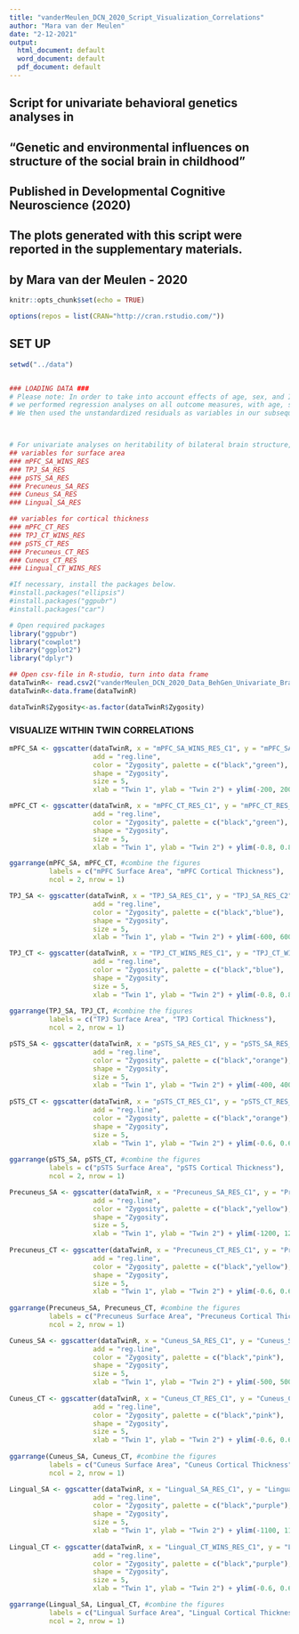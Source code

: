 ---
title: "vanderMeulen_DCN_2020_Script_Visualization_Correlations"
author: "Mara van der Meulen"
date: "2-12-2021"
output:
  html_document: default
  word_document: default
  pdf_document: default
---

## Script for univariate behavioral genetics analyses in 
## "Genetic and environmental influences on structure of the social brain in childhood"
## Published in Developmental Cognitive Neuroscience (2020)
## The plots generated with this script were reported in the supplementary materials.

## by Mara van der Meulen - 2020 

```{r setup, include=FALSE}
knitr::opts_chunk$set(echo = TRUE)

options(repos = list(CRAN="http://cran.rstudio.com/"))
```

## SET UP
```{r Set up, include=TRUE}
setwd("../data")


### LOADING DATA ###
# Please note: In order to take into account effects of age, sex, and IQ on behavior and structural measures of the social brain, 
# we performed regression analyses on all outcome measures, with age, sex, and IQ as predictor variables.
# We then used the unstandardized residuals as variables in our subsequent analyses.



# For univariate analyses on heritability of bilateral brain structure, use file "vanderMeulen_DCN_2020_Data_BehGen_Univariate_Brain.csv"
## variables for surface area
### mPFC_SA_WINS_RES 
### TPJ_SA_RES
### pSTS_SA_RES 
### Precuneus_SA_RES 
### Cuneus_SA_RES
### Lingual_SA_RES

## variables for cortical thickness
### mPFC_CT_RES 
### TPJ_CT_WINS_RES 
### pSTS_CT_RES 
### Precuneus_CT_RES
### Cuneus_CT_RES 
### Lingual_CT_WINS_RES 

#If necessary, install the packages below.
#install.packages("ellipsis")
#install.packages("ggpubr")
#install.packages("car")

# Open required packages
library("ggpubr")
library("cowplot")
library("ggplot2")
library("dplyr")

## Open csv-file in R-studio, turn into data frame
dataTwinR<- read.csv2("vanderMeulen_DCN_2020_Data_BehGen_Univariate_Brain.csv", header=T, sep=",", dec=".")
dataTwinR<-data.frame(dataTwinR)

dataTwinR$Zygosity<-as.factor(dataTwinR$Zygosity)
```

### VISUALIZE WITHIN TWIN CORRELATIONS 
```{r mPFC, include=TRUE}
mPFC_SA <- ggscatter(dataTwinR, x = "mPFC_SA_WINS_RES_C1", y = "mPFC_SA_WINS_RES_C2",
                     add = "reg.line",                                      # Add regression line
                     color = "Zygosity", palette = c("black","green"),      # Give each zygosity group a different color 
                     shape = "Zygosity",                                    # Give each zygosity group a different shape
                     size = 5,                                              # Set the size of the shapes
                     xlab = "Twin 1", ylab = "Twin 2") + ylim(-200, 200) + xlim (-200, 200) # determine titles and min/max of axes.

mPFC_CT <- ggscatter(dataTwinR, x = "mPFC_CT_RES_C1", y = "mPFC_CT_RES_C2",
                     add = "reg.line",                        
                     color = "Zygosity", palette = c("black","green"),       
                     shape = "Zygosity",                       
                     size = 5,
                     xlab = "Twin 1", ylab = "Twin 2") + ylim(-0.8, 0.8) + xlim (-0.8, 0.8)

ggarrange(mPFC_SA, mPFC_CT, #combine the figures
          labels = c("mPFC Surface Area", "mPFC Cortical Thickness"), 
          ncol = 2, nrow = 1) 
```


```{r TPJ, include=TRUE}
TPJ_SA <- ggscatter(dataTwinR, x = "TPJ_SA_RES_C1", y = "TPJ_SA_RES_C2",
                     add = "reg.line",                        
                     color = "Zygosity", palette = c("black","blue"),     
                     shape = "Zygosity",                       
                     size = 5,
                     xlab = "Twin 1", ylab = "Twin 2") + ylim(-600, 600) + xlim (-800, 800)

TPJ_CT <- ggscatter(dataTwinR, x = "TPJ_CT_WINS_RES_C1", y = "TPJ_CT_WINS_RES_C2",
                     add = "reg.line",                         
                     color = "Zygosity", palette = c("black","blue"),      
                     shape = "Zygosity",                       
                     size = 5,
                     xlab = "Twin 1", ylab = "Twin 2") + ylim(-0.8, 0.8) + xlim (-0.8, 0.8)
 
ggarrange(TPJ_SA, TPJ_CT, #combine the figures
          labels = c("TPJ Surface Area", "TPJ Cortical Thickness"), 
          ncol = 2, nrow = 1) 
```

```{r pSTS, include=TRUE}
pSTS_SA <- ggscatter(dataTwinR, x = "pSTS_SA_RES_C1", y = "pSTS_SA_RES_C2",
                     add = "reg.line",                        
                     color = "Zygosity", palette = c("black","orange"),       
                     shape = "Zygosity",                      
                     size = 5,
                     xlab = "Twin 1", ylab = "Twin 2") + ylim(-400, 400) + xlim (-600, 600)
 
pSTS_CT <- ggscatter(dataTwinR, x = "pSTS_CT_RES_C1", y = "pSTS_CT_RES_C2",
                     add = "reg.line",                         
                     color = "Zygosity", palette = c("black","orange"),      
                     shape = "Zygosity",                       
                     size = 5,
                     xlab = "Twin 1", ylab = "Twin 2") + ylim(-0.6, 0.6) + xlim (-0.6, 0.6)
 
ggarrange(pSTS_SA, pSTS_CT, #combine the figures
          labels = c("pSTS Surface Area", "pSTS Cortical Thickness"), 
          ncol = 2, nrow = 1) 
```

```{r Precuneus, include=TRUE}
Precuneus_SA <- ggscatter(dataTwinR, x = "Precuneus_SA_RES_C1", y = "Precuneus_SA_RES_C2",
                     add = "reg.line",                         
                     color = "Zygosity", palette = c("black","yellow"),      
                     shape = "Zygosity",                       
                     size = 5,
                     xlab = "Twin 1", ylab = "Twin 2") + ylim(-1200, 1200) + xlim (-1200, 1200)
 
Precuneus_CT <- ggscatter(dataTwinR, x = "Precuneus_CT_RES_C1", y = "Precuneus_CT_RES_C2",
                     add = "reg.line",                        
                     color = "Zygosity", palette = c("black","yellow"),      
                     shape = "Zygosity",                       
                     size = 5,
                     xlab = "Twin 1", ylab = "Twin 2") + ylim(-0.6, 0.6) + xlim (-0.6, 0.6)
 
ggarrange(Precuneus_SA, Precuneus_CT, #combine the figures
          labels = c("Precuneus Surface Area", "Precuneus Cortical Thickness"), 
          ncol = 2, nrow = 1) 
```

```{r Cuneus, include=TRUE}
Cuneus_SA <- ggscatter(dataTwinR, x = "Cuneus_SA_RES_C1", y = "Cuneus_SA_RES_C2",
                     add = "reg.line",                        
                     color = "Zygosity", palette = c("black","pink"),      
                     shape = "Zygosity",                        
                     size = 5,
                     xlab = "Twin 1", ylab = "Twin 2") + ylim(-500, 500) + xlim (-500, 500)
 
Cuneus_CT <- ggscatter(dataTwinR, x = "Cuneus_CT_RES_C1", y = "Cuneus_CT_RES_C2",
                     add = "reg.line",                        
                     color = "Zygosity", palette = c("black","pink"),      
                     shape = "Zygosity",                       
                     size = 5,
                     xlab = "Twin 1", ylab = "Twin 2") + ylim(-0.6, 0.6) + xlim (-0.6, 0.6)
 
ggarrange(Cuneus_SA, Cuneus_CT, #combine the figures
          labels = c("Cuneus Surface Area", "Cuneus Cortical Thickness"), 
          ncol = 2, nrow = 1) 
```

```{r Lingual, include=TRUE}
Lingual_SA <- ggscatter(dataTwinR, x = "Lingual_SA_RES_C1", y = "Lingual_SA_RES_C2",
                     add = "reg.line",                       
                     color = "Zygosity", palette = c("black","purple"),     
                     shape = "Zygosity",                    
                     size = 5,
                     xlab = "Twin 1", ylab = "Twin 2") + ylim(-1100, 1100) + xlim (-1100, 1100)
 
Lingual_CT <- ggscatter(dataTwinR, x = "Lingual_CT_WINS_RES_C1", y = "Lingual_CT_WINS_RES_C2",
                     add = "reg.line",                         
                     color = "Zygosity", palette = c("black","purple"),      
                     shape = "Zygosity",                       
                     size = 5,
                     xlab = "Twin 1", ylab = "Twin 2") + ylim(-0.6, 0.6) + xlim (-0.6, 0.6)

ggarrange(Lingual_SA, Lingual_CT, #combine the figures
          labels = c("Lingual Surface Area", "Lingual Cortical Thickness"), 
          ncol = 2, nrow = 1) 
```
